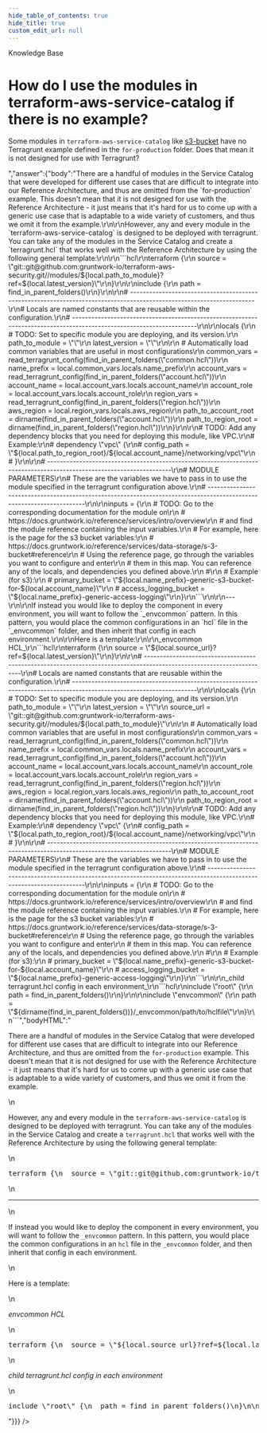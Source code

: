 ```yaml
---
hide_table_of_contents: true
hide_title: true
custom_edit_url: null
---
```



<head>
  <link rel="canonical" href="https://github.com/gruntwork-io/knowledge-base/discussions/360" />
</head>

<CenterLayout>
<span className="searchCategory">Knowledge Base</span>
<h1>How do I use the modules in terraform-aws-service-catalog if there is no example?</h1>
<GitHub discussion={{"id":"D_kwDOF8slf84APTVn","number":360,"author":{"login":"yorinasub17"},"title":"How do I use the modules in terraform-aws-service-catalog if there is no example?","body":"Some modules in `terraform-aws-service-catalog` like [s3-bucket](https://github.com/gruntwork-io/terraform-aws-service-catalog/tree/master/modules/data-stores/s3-bucket) have no Terragrunt example defined in the `for-production` folder. Does that mean it is not designed for use with Terragrunt?","bodyHTML":"<p dir=\"auto\">Some modules in <code class=\"notranslate\">terraform-aws-service-catalog</code> like <a href=\"https://github.com/gruntwork-io/terraform-aws-service-catalog/tree/master/modules/data-stores/s3-bucket\">s3-bucket</a> have no Terragrunt example defined in the <code class=\"notranslate\">for-production</code> folder. Does that mean it is not designed for use with Terragrunt?</p>","answer":{"body":"There are a handful of modules in the Service Catalog that were developed for different use cases that are difficult to integrate into our Reference Architecture, and thus are omitted from the `for-production` example. This doesn't mean that it is not designed for use with the Reference Architecture - it just means that it's hard for us to come up with a generic use case that is adaptable to a wide variety of customers, and thus we omit it from the example.\r\n\r\nHowever, any and every module in the `terraform-aws-service-catalog` is designed to be deployed with terragrunt. You can take any of the modules in the Service Catalog and create a `terragrunt.hcl` that works well with the Reference Architecture by using the following general template:\r\n\r\n```hcl\r\nterraform {\r\n  source = \"git::git@github.com:gruntwork-io/terraform-aws-security.git//modules/${local.path_to_module}?ref=${local.latest_version}\"\r\n}\r\n\r\ninclude {\r\n  path = find_in_parent_folders()\r\n}\r\n\r\n# ---------------------------------------------------------------------------------------------------------------------\r\n# Locals are named constants that are reusable within the configuration.\r\n# ---------------------------------------------------------------------------------------------------------------------\r\n\r\nlocals {\r\n  # TODO: Set to specific module you are deploying, and its version.\r\n  path_to_module = \"\"\r\n  latest_version = \"\"\r\n\r\n  # Automatically load common variables that are useful in most configurations\r\n  common_vars = read_terragrunt_config(find_in_parent_folders(\"common.hcl\"))\r\n  name_prefix = local.common_vars.locals.name_prefix\r\n  account_vars = read_terragrunt_config(find_in_parent_folders(\"account.hcl\"))\r\n  account_name = local.account_vars.locals.account_name\r\n  account_role = local.account_vars.locals.account_role\r\n  region_vars = read_terragrunt_config(find_in_parent_folders(\"region.hcl\"))\r\n  aws_region = local.region_vars.locals.aws_region\r\n  path_to_account_root = dirname(find_in_parent_folders(\"account.hcl\"))\r\n  path_to_region_root = dirname(find_in_parent_folders(\"region.hcl\"))\r\n}\r\n\r\n# TODO: Add any dependency blocks that you need for deploying this module, like VPC.\r\n# Example:\r\n# dependency \"vpc\" {\r\n#   config_path = \"${local.path_to_region_root}/${local.account_name}/networking/vpc\"\r\n# }\r\n\r\n# ---------------------------------------------------------------------------------------------------------------------\r\n# MODULE PARAMETERS\r\n# These are the variables we have to pass in to use the module specified in the terragrunt configuration above.\r\n# ---------------------------------------------------------------------------------------------------------------------\r\n\r\ninputs = {\r\n  # TODO: Go to the corresponding documentation for the module on\r\n  #       https://docs.gruntwork.io/reference/services/intro/overview\r\n  #       and find the module reference containing the input variables.\r\n  #       For example, here is the page for the s3 bucket variables:\r\n  #       https://docs.gruntwork.io/reference/services/data-storage/s-3-bucket#reference\r\n  #       Using the reference page, go through the variables you want to configure and enter\r\n  #       them in this map. You can reference any of the locals, and dependencies you defined above.\r\n  #\r\n  # Example (for s3):\r\n  # primary_bucket = \"${local.name_prefix}-generic-s3-bucket-for-${local.account_name}\"\r\n  # access_logging_bucket = \"${local.name_prefix}-generic-access-logging\"\r\n}\r\n```\r\n\r\n---\r\n\r\nIf instead you would like to deploy the component in every environment, you will want to follow the `_envcommon` pattern. In this pattern, you would place the common configurations in an `hcl` file in the `_envcommon` folder, and then inherit that config in each environment.\r\n\r\nHere is a template:\r\n\r\n_envcommon HCL_\r\n```hcl\r\nterraform {\r\n  source = \"${local.source_url}?ref=${local.latest_version}\"\r\n}\r\n\r\n# ---------------------------------------------------------------------------------------------------------------------\r\n# Locals are named constants that are reusable within the configuration.\r\n# ---------------------------------------------------------------------------------------------------------------------\r\n\r\nlocals {\r\n  # TODO: Set to specific module you are deploying, and its version.\r\n  path_to_module = \"\"\r\n  latest_version = \"\"\r\n  source_url = \"git::git@github.com:gruntwork-io/terraform-aws-security.git//modules/${local.path_to_module}\"\r\n\r\n  # Automatically load common variables that are useful in most configurations\r\n  common_vars = read_terragrunt_config(find_in_parent_folders(\"common.hcl\"))\r\n  name_prefix = local.common_vars.locals.name_prefix\r\n  account_vars = read_terragrunt_config(find_in_parent_folders(\"account.hcl\"))\r\n  account_name = local.account_vars.locals.account_name\r\n  account_role = local.account_vars.locals.account_role\r\n  region_vars = read_terragrunt_config(find_in_parent_folders(\"region.hcl\"))\r\n  aws_region = local.region_vars.locals.aws_region\r\n  path_to_account_root = dirname(find_in_parent_folders(\"account.hcl\"))\r\n  path_to_region_root = dirname(find_in_parent_folders(\"region.hcl\"))\r\n}\r\n\r\n# TODO: Add any dependency blocks that you need for deploying this module, like VPC.\r\n# Example:\r\n# dependency \"vpc\" {\r\n#   config_path = \"${local.path_to_region_root}/${local.account_name}/networking/vpc\"\r\n# }\r\n\r\n# ---------------------------------------------------------------------------------------------------------------------\r\n# MODULE PARAMETERS\r\n# These are the variables we have to pass in to use the module specified in the terragrunt configuration above.\r\n# ---------------------------------------------------------------------------------------------------------------------\r\n\r\ninputs = {\r\n  # TODO: Go to the corresponding documentation for the module on\r\n  #       https://docs.gruntwork.io/reference/services/intro/overview\r\n  #       and find the module reference containing the input variables.\r\n  #       For example, here is the page for the s3 bucket variables:\r\n  #       https://docs.gruntwork.io/reference/services/data-storage/s-3-bucket#reference\r\n  #       Using the reference page, go through the variables you want to configure and enter\r\n  #       them in this map. You can reference any of the locals, and dependencies you defined above.\r\n  #\r\n  # Example (for s3):\r\n  # primary_bucket = \"${local.name_prefix}-generic-s3-bucket-for-${local.account_name}\"\r\n  # access_logging_bucket = \"${local.name_prefix}-generic-access-logging\"\r\n}\r\n```\r\n\r\n_child terragrunt.hcl config in each environment_\r\n```hcl\r\ninclude \"root\" {\r\n  path = find_in_parent_folders()\r\n}\r\n\r\ninclude \"envcommon\" {\r\n  path = \"${dirname(find_in_parent_folders())}/_envcommon/path/to/hclfile\"\r\n}\r\n```","bodyHTML":"<p dir=\"auto\">There are a handful of modules in the Service Catalog that were developed for different use cases that are difficult to integrate into our Reference Architecture, and thus are omitted from the <code class=\"notranslate\">for-production</code> example. This doesn't mean that it is not designed for use with the Reference Architecture - it just means that it's hard for us to come up with a generic use case that is adaptable to a wide variety of customers, and thus we omit it from the example.</p>\n<p dir=\"auto\">However, any and every module in the <code class=\"notranslate\">terraform-aws-service-catalog</code> is designed to be deployed with terragrunt. You can take any of the modules in the Service Catalog and create a <code class=\"notranslate\">terragrunt.hcl</code> that works well with the Reference Architecture by using the following general template:</p>\n<div class=\"highlight highlight-source-hcl notranslate position-relative overflow-auto\" dir=\"auto\" data-snippet-clipboard-copy-content=\"terraform {\n  source = &quot;git::git@github.com:gruntwork-io/terraform-aws-security.git//modules/${local.path_to_module}?ref=${local.latest_version}&quot;\n}\n\ninclude {\n  path = find_in_parent_folders()\n}\n\n# ---------------------------------------------------------------------------------------------------------------------\n# Locals are named constants that are reusable within the configuration.\n# ---------------------------------------------------------------------------------------------------------------------\n\nlocals {\n  # TODO: Set to specific module you are deploying, and its version.\n  path_to_module = &quot;&quot;\n  latest_version = &quot;&quot;\n\n  # Automatically load common variables that are useful in most configurations\n  common_vars = read_terragrunt_config(find_in_parent_folders(&quot;common.hcl&quot;))\n  name_prefix = local.common_vars.locals.name_prefix\n  account_vars = read_terragrunt_config(find_in_parent_folders(&quot;account.hcl&quot;))\n  account_name = local.account_vars.locals.account_name\n  account_role = local.account_vars.locals.account_role\n  region_vars = read_terragrunt_config(find_in_parent_folders(&quot;region.hcl&quot;))\n  aws_region = local.region_vars.locals.aws_region\n  path_to_account_root = dirname(find_in_parent_folders(&quot;account.hcl&quot;))\n  path_to_region_root = dirname(find_in_parent_folders(&quot;region.hcl&quot;))\n}\n\n# TODO: Add any dependency blocks that you need for deploying this module, like VPC.\n# Example:\n# dependency &quot;vpc&quot; {\n#   config_path = &quot;${local.path_to_region_root}/${local.account_name}/networking/vpc&quot;\n# }\n\n# ---------------------------------------------------------------------------------------------------------------------\n# MODULE PARAMETERS\n# These are the variables we have to pass in to use the module specified in the terragrunt configuration above.\n# ---------------------------------------------------------------------------------------------------------------------\n\ninputs = {\n  # TODO: Go to the corresponding documentation for the module on\n  #       https://docs.gruntwork.io/reference/services/intro/overview\n  #       and find the module reference containing the input variables.\n  #       For example, here is the page for the s3 bucket variables:\n  #       https://docs.gruntwork.io/reference/services/data-storage/s-3-bucket#reference\n  #       Using the reference page, go through the variables you want to configure and enter\n  #       them in this map. You can reference any of the locals, and dependencies you defined above.\n  #\n  # Example (for s3):\n  # primary_bucket = &quot;${local.name_prefix}-generic-s3-bucket-for-${local.account_name}&quot;\n  # access_logging_bucket = &quot;${local.name_prefix}-generic-access-logging&quot;\n}\"><pre class=\"notranslate\"><span class=\"pl-en\">terraform</span> {\n  <span class=\"pl-v\"><span class=\"pl-smi\">source</span> <span class=\"pl-k\">=</span> </span><span class=\"pl-s\"><span class=\"pl-pds\">\"</span>git::git@github.com:gruntwork-io/terraform-aws-security.git//modules/<span class=\"pl-k\">${</span><span class=\"pl-smi\">local</span><span class=\"pl-k\">.</span><span class=\"pl-smi\">path_to_module</span><span class=\"pl-k\">}</span>?ref=<span class=\"pl-k\">${</span><span class=\"pl-smi\">local</span><span class=\"pl-k\">.</span><span class=\"pl-smi\">latest_version</span><span class=\"pl-k\">}</span><span class=\"pl-pds\">\"</span></span>\n}\n\n<span class=\"pl-en\">include</span> {\n  <span class=\"pl-v\"><span class=\"pl-smi\">path</span> <span class=\"pl-k\">=</span> </span><span class=\"pl-c1\">find_in_parent_folders</span>()\n}\n\n<span class=\"pl-c\"><span class=\"pl-c\">#</span> ---------------------------------------------------------------------------------------------------------------------<span class=\"pl-c\"></span></span>\n<span class=\"pl-c\"><span class=\"pl-c\">#</span> Locals are named constants that are reusable within the configuration.<span class=\"pl-c\"></span></span>\n<span class=\"pl-c\"><span class=\"pl-c\">#</span> ---------------------------------------------------------------------------------------------------------------------<span class=\"pl-c\"></span></span>\n\n<span class=\"pl-en\">locals</span> {\n  <span class=\"pl-c\"><span class=\"pl-c\">#</span> TODO: Set to specific module you are deploying, and its version.<span class=\"pl-c\"></span></span>\n  <span class=\"pl-v\"><span class=\"pl-smi\">path_to_module</span> <span class=\"pl-k\">=</span> </span><span class=\"pl-s\"><span class=\"pl-pds\">\"</span><span class=\"pl-pds\">\"</span></span>\n  <span class=\"pl-v\"><span class=\"pl-smi\">latest_version</span> <span class=\"pl-k\">=</span> </span><span class=\"pl-s\"><span class=\"pl-pds\">\"</span><span class=\"pl-pds\">\"</span></span>\n\n  <span class=\"pl-c\"><span class=\"pl-c\">#</span> Automatically load common variables that are useful in most configurations<span class=\"pl-c\"></span></span>\n  <span class=\"pl-v\"><span class=\"pl-smi\">common_vars</span> <span class=\"pl-k\">=</span> </span><span class=\"pl-c1\">read_terragrunt_config</span>(<span class=\"pl-c1\">find_in_parent_folders</span>(<span class=\"pl-s\"><span class=\"pl-pds\">\"</span>common.hcl<span class=\"pl-pds\">\"</span></span>))\n  <span class=\"pl-v\"><span class=\"pl-smi\">name_prefix</span> <span class=\"pl-k\">=</span> </span>local<span class=\"pl-k\">.</span><span class=\"pl-smi\">common_vars</span><span class=\"pl-k\">.</span><span class=\"pl-smi\">locals</span><span class=\"pl-k\">.</span><span class=\"pl-smi\">name_prefix</span>\n  <span class=\"pl-v\"><span class=\"pl-smi\">account_vars</span> <span class=\"pl-k\">=</span> </span><span class=\"pl-c1\">read_terragrunt_config</span>(<span class=\"pl-c1\">find_in_parent_folders</span>(<span class=\"pl-s\"><span class=\"pl-pds\">\"</span>account.hcl<span class=\"pl-pds\">\"</span></span>))\n  <span class=\"pl-v\"><span class=\"pl-smi\">account_name</span> <span class=\"pl-k\">=</span> </span>local<span class=\"pl-k\">.</span><span class=\"pl-smi\">account_vars</span><span class=\"pl-k\">.</span><span class=\"pl-smi\">locals</span><span class=\"pl-k\">.</span><span class=\"pl-smi\">account_name</span>\n  <span class=\"pl-v\"><span class=\"pl-smi\">account_role</span> <span class=\"pl-k\">=</span> </span>local<span class=\"pl-k\">.</span><span class=\"pl-smi\">account_vars</span><span class=\"pl-k\">.</span><span class=\"pl-smi\">locals</span><span class=\"pl-k\">.</span><span class=\"pl-smi\">account_role</span>\n  <span class=\"pl-v\"><span class=\"pl-smi\">region_vars</span> <span class=\"pl-k\">=</span> </span><span class=\"pl-c1\">read_terragrunt_config</span>(<span class=\"pl-c1\">find_in_parent_folders</span>(<span class=\"pl-s\"><span class=\"pl-pds\">\"</span>region.hcl<span class=\"pl-pds\">\"</span></span>))\n  <span class=\"pl-v\"><span class=\"pl-smi\">aws_region</span> <span class=\"pl-k\">=</span> </span>local<span class=\"pl-k\">.</span><span class=\"pl-smi\">region_vars</span><span class=\"pl-k\">.</span><span class=\"pl-smi\">locals</span><span class=\"pl-k\">.</span><span class=\"pl-smi\">aws_region</span>\n  <span class=\"pl-v\"><span class=\"pl-smi\">path_to_account_root</span> <span class=\"pl-k\">=</span> </span><span class=\"pl-c1\">dirname</span>(<span class=\"pl-c1\">find_in_parent_folders</span>(<span class=\"pl-s\"><span class=\"pl-pds\">\"</span>account.hcl<span class=\"pl-pds\">\"</span></span>))\n  <span class=\"pl-v\"><span class=\"pl-smi\">path_to_region_root</span> <span class=\"pl-k\">=</span> </span><span class=\"pl-c1\">dirname</span>(<span class=\"pl-c1\">find_in_parent_folders</span>(<span class=\"pl-s\"><span class=\"pl-pds\">\"</span>region.hcl<span class=\"pl-pds\">\"</span></span>))\n}\n\n<span class=\"pl-c\"><span class=\"pl-c\">#</span> TODO: Add any dependency blocks that you need for deploying this module, like VPC.<span class=\"pl-c\"></span></span>\n<span class=\"pl-c\"><span class=\"pl-c\">#</span> Example:<span class=\"pl-c\"></span></span>\n<span class=\"pl-c\"><span class=\"pl-c\">#</span> dependency \"vpc\" {<span class=\"pl-c\"></span></span>\n<span class=\"pl-c\"><span class=\"pl-c\">#</span>   config_path = \"${local.path_to_region_root}/${local.account_name}/networking/vpc\"<span class=\"pl-c\"></span></span>\n<span class=\"pl-c\"><span class=\"pl-c\">#</span> }<span class=\"pl-c\"></span></span>\n\n<span class=\"pl-c\"><span class=\"pl-c\">#</span> ---------------------------------------------------------------------------------------------------------------------<span class=\"pl-c\"></span></span>\n<span class=\"pl-c\"><span class=\"pl-c\">#</span> MODULE PARAMETERS<span class=\"pl-c\"></span></span>\n<span class=\"pl-c\"><span class=\"pl-c\">#</span> These are the variables we have to pass in to use the module specified in the terragrunt configuration above.<span class=\"pl-c\"></span></span>\n<span class=\"pl-c\"><span class=\"pl-c\">#</span> ---------------------------------------------------------------------------------------------------------------------<span class=\"pl-c\"></span></span>\n\n<span class=\"pl-v\"><span class=\"pl-smi\">inputs</span> <span class=\"pl-k\">=</span> </span>{\n  <span class=\"pl-c\"><span class=\"pl-c\">#</span> TODO: Go to the corresponding documentation for the module on<span class=\"pl-c\"></span></span>\n  <span class=\"pl-c\"><span class=\"pl-c\">#</span>       https://docs.gruntwork.io/reference/services/intro/overview<span class=\"pl-c\"></span></span>\n  <span class=\"pl-c\"><span class=\"pl-c\">#</span>       and find the module reference containing the input variables.<span class=\"pl-c\"></span></span>\n  <span class=\"pl-c\"><span class=\"pl-c\">#</span>       For example, here is the page for the s3 bucket variables:<span class=\"pl-c\"></span></span>\n  <span class=\"pl-c\"><span class=\"pl-c\">#</span>       https://docs.gruntwork.io/reference/services/data-storage/s-3-bucket#reference<span class=\"pl-c\"></span></span>\n  <span class=\"pl-c\"><span class=\"pl-c\">#</span>       Using the reference page, go through the variables you want to configure and enter<span class=\"pl-c\"></span></span>\n  <span class=\"pl-c\"><span class=\"pl-c\">#</span>       them in this map. You can reference any of the locals, and dependencies you defined above.<span class=\"pl-c\"></span></span>\n  <span class=\"pl-c\"><span class=\"pl-c\">#</span></span>\n  <span class=\"pl-c\"><span class=\"pl-c\">#</span> Example (for s3):<span class=\"pl-c\"></span></span>\n  <span class=\"pl-c\"><span class=\"pl-c\">#</span> primary_bucket = \"${local.name_prefix}-generic-s3-bucket-for-${local.account_name}\"<span class=\"pl-c\"></span></span>\n  <span class=\"pl-c\"><span class=\"pl-c\">#</span> access_logging_bucket = \"${local.name_prefix}-generic-access-logging\"<span class=\"pl-c\"></span></span>\n}</pre></div>\n<hr>\n<p dir=\"auto\">If instead you would like to deploy the component in every environment, you will want to follow the <code class=\"notranslate\">_envcommon</code> pattern. In this pattern, you would place the common configurations in an <code class=\"notranslate\">hcl</code> file in the <code class=\"notranslate\">_envcommon</code> folder, and then inherit that config in each environment.</p>\n<p dir=\"auto\">Here is a template:</p>\n<p dir=\"auto\"><em>envcommon HCL</em></p>\n<div class=\"highlight highlight-source-hcl notranslate position-relative overflow-auto\" dir=\"auto\" data-snippet-clipboard-copy-content=\"terraform {\n  source = &quot;${local.source_url}?ref=${local.latest_version}&quot;\n}\n\n# ---------------------------------------------------------------------------------------------------------------------\n# Locals are named constants that are reusable within the configuration.\n# ---------------------------------------------------------------------------------------------------------------------\n\nlocals {\n  # TODO: Set to specific module you are deploying, and its version.\n  path_to_module = &quot;&quot;\n  latest_version = &quot;&quot;\n  source_url = &quot;git::git@github.com:gruntwork-io/terraform-aws-security.git//modules/${local.path_to_module}&quot;\n\n  # Automatically load common variables that are useful in most configurations\n  common_vars = read_terragrunt_config(find_in_parent_folders(&quot;common.hcl&quot;))\n  name_prefix = local.common_vars.locals.name_prefix\n  account_vars = read_terragrunt_config(find_in_parent_folders(&quot;account.hcl&quot;))\n  account_name = local.account_vars.locals.account_name\n  account_role = local.account_vars.locals.account_role\n  region_vars = read_terragrunt_config(find_in_parent_folders(&quot;region.hcl&quot;))\n  aws_region = local.region_vars.locals.aws_region\n  path_to_account_root = dirname(find_in_parent_folders(&quot;account.hcl&quot;))\n  path_to_region_root = dirname(find_in_parent_folders(&quot;region.hcl&quot;))\n}\n\n# TODO: Add any dependency blocks that you need for deploying this module, like VPC.\n# Example:\n# dependency &quot;vpc&quot; {\n#   config_path = &quot;${local.path_to_region_root}/${local.account_name}/networking/vpc&quot;\n# }\n\n# ---------------------------------------------------------------------------------------------------------------------\n# MODULE PARAMETERS\n# These are the variables we have to pass in to use the module specified in the terragrunt configuration above.\n# ---------------------------------------------------------------------------------------------------------------------\n\ninputs = {\n  # TODO: Go to the corresponding documentation for the module on\n  #       https://docs.gruntwork.io/reference/services/intro/overview\n  #       and find the module reference containing the input variables.\n  #       For example, here is the page for the s3 bucket variables:\n  #       https://docs.gruntwork.io/reference/services/data-storage/s-3-bucket#reference\n  #       Using the reference page, go through the variables you want to configure and enter\n  #       them in this map. You can reference any of the locals, and dependencies you defined above.\n  #\n  # Example (for s3):\n  # primary_bucket = &quot;${local.name_prefix}-generic-s3-bucket-for-${local.account_name}&quot;\n  # access_logging_bucket = &quot;${local.name_prefix}-generic-access-logging&quot;\n}\"><pre class=\"notranslate\"><span class=\"pl-en\">terraform</span> {\n  <span class=\"pl-v\"><span class=\"pl-smi\">source</span> <span class=\"pl-k\">=</span> </span><span class=\"pl-s\"><span class=\"pl-pds\">\"</span><span class=\"pl-k\">${</span><span class=\"pl-smi\">local</span><span class=\"pl-k\">.</span><span class=\"pl-smi\">source_url</span><span class=\"pl-k\">}</span>?ref=<span class=\"pl-k\">${</span><span class=\"pl-smi\">local</span><span class=\"pl-k\">.</span><span class=\"pl-smi\">latest_version</span><span class=\"pl-k\">}</span><span class=\"pl-pds\">\"</span></span>\n}\n\n<span class=\"pl-c\"><span class=\"pl-c\">#</span> ---------------------------------------------------------------------------------------------------------------------<span class=\"pl-c\"></span></span>\n<span class=\"pl-c\"><span class=\"pl-c\">#</span> Locals are named constants that are reusable within the configuration.<span class=\"pl-c\"></span></span>\n<span class=\"pl-c\"><span class=\"pl-c\">#</span> ---------------------------------------------------------------------------------------------------------------------<span class=\"pl-c\"></span></span>\n\n<span class=\"pl-en\">locals</span> {\n  <span class=\"pl-c\"><span class=\"pl-c\">#</span> TODO: Set to specific module you are deploying, and its version.<span class=\"pl-c\"></span></span>\n  <span class=\"pl-v\"><span class=\"pl-smi\">path_to_module</span> <span class=\"pl-k\">=</span> </span><span class=\"pl-s\"><span class=\"pl-pds\">\"</span><span class=\"pl-pds\">\"</span></span>\n  <span class=\"pl-v\"><span class=\"pl-smi\">latest_version</span> <span class=\"pl-k\">=</span> </span><span class=\"pl-s\"><span class=\"pl-pds\">\"</span><span class=\"pl-pds\">\"</span></span>\n  <span class=\"pl-v\"><span class=\"pl-smi\">source_url</span> <span class=\"pl-k\">=</span> </span><span class=\"pl-s\"><span class=\"pl-pds\">\"</span>git::git@github.com:gruntwork-io/terraform-aws-security.git//modules/<span class=\"pl-k\">${</span><span class=\"pl-smi\">local</span><span class=\"pl-k\">.</span><span class=\"pl-smi\">path_to_module</span><span class=\"pl-k\">}</span><span class=\"pl-pds\">\"</span></span>\n\n  <span class=\"pl-c\"><span class=\"pl-c\">#</span> Automatically load common variables that are useful in most configurations<span class=\"pl-c\"></span></span>\n  <span class=\"pl-v\"><span class=\"pl-smi\">common_vars</span> <span class=\"pl-k\">=</span> </span><span class=\"pl-c1\">read_terragrunt_config</span>(<span class=\"pl-c1\">find_in_parent_folders</span>(<span class=\"pl-s\"><span class=\"pl-pds\">\"</span>common.hcl<span class=\"pl-pds\">\"</span></span>))\n  <span class=\"pl-v\"><span class=\"pl-smi\">name_prefix</span> <span class=\"pl-k\">=</span> </span>local<span class=\"pl-k\">.</span><span class=\"pl-smi\">common_vars</span><span class=\"pl-k\">.</span><span class=\"pl-smi\">locals</span><span class=\"pl-k\">.</span><span class=\"pl-smi\">name_prefix</span>\n  <span class=\"pl-v\"><span class=\"pl-smi\">account_vars</span> <span class=\"pl-k\">=</span> </span><span class=\"pl-c1\">read_terragrunt_config</span>(<span class=\"pl-c1\">find_in_parent_folders</span>(<span class=\"pl-s\"><span class=\"pl-pds\">\"</span>account.hcl<span class=\"pl-pds\">\"</span></span>))\n  <span class=\"pl-v\"><span class=\"pl-smi\">account_name</span> <span class=\"pl-k\">=</span> </span>local<span class=\"pl-k\">.</span><span class=\"pl-smi\">account_vars</span><span class=\"pl-k\">.</span><span class=\"pl-smi\">locals</span><span class=\"pl-k\">.</span><span class=\"pl-smi\">account_name</span>\n  <span class=\"pl-v\"><span class=\"pl-smi\">account_role</span> <span class=\"pl-k\">=</span> </span>local<span class=\"pl-k\">.</span><span class=\"pl-smi\">account_vars</span><span class=\"pl-k\">.</span><span class=\"pl-smi\">locals</span><span class=\"pl-k\">.</span><span class=\"pl-smi\">account_role</span>\n  <span class=\"pl-v\"><span class=\"pl-smi\">region_vars</span> <span class=\"pl-k\">=</span> </span><span class=\"pl-c1\">read_terragrunt_config</span>(<span class=\"pl-c1\">find_in_parent_folders</span>(<span class=\"pl-s\"><span class=\"pl-pds\">\"</span>region.hcl<span class=\"pl-pds\">\"</span></span>))\n  <span class=\"pl-v\"><span class=\"pl-smi\">aws_region</span> <span class=\"pl-k\">=</span> </span>local<span class=\"pl-k\">.</span><span class=\"pl-smi\">region_vars</span><span class=\"pl-k\">.</span><span class=\"pl-smi\">locals</span><span class=\"pl-k\">.</span><span class=\"pl-smi\">aws_region</span>\n  <span class=\"pl-v\"><span class=\"pl-smi\">path_to_account_root</span> <span class=\"pl-k\">=</span> </span><span class=\"pl-c1\">dirname</span>(<span class=\"pl-c1\">find_in_parent_folders</span>(<span class=\"pl-s\"><span class=\"pl-pds\">\"</span>account.hcl<span class=\"pl-pds\">\"</span></span>))\n  <span class=\"pl-v\"><span class=\"pl-smi\">path_to_region_root</span> <span class=\"pl-k\">=</span> </span><span class=\"pl-c1\">dirname</span>(<span class=\"pl-c1\">find_in_parent_folders</span>(<span class=\"pl-s\"><span class=\"pl-pds\">\"</span>region.hcl<span class=\"pl-pds\">\"</span></span>))\n}\n\n<span class=\"pl-c\"><span class=\"pl-c\">#</span> TODO: Add any dependency blocks that you need for deploying this module, like VPC.<span class=\"pl-c\"></span></span>\n<span class=\"pl-c\"><span class=\"pl-c\">#</span> Example:<span class=\"pl-c\"></span></span>\n<span class=\"pl-c\"><span class=\"pl-c\">#</span> dependency \"vpc\" {<span class=\"pl-c\"></span></span>\n<span class=\"pl-c\"><span class=\"pl-c\">#</span>   config_path = \"${local.path_to_region_root}/${local.account_name}/networking/vpc\"<span class=\"pl-c\"></span></span>\n<span class=\"pl-c\"><span class=\"pl-c\">#</span> }<span class=\"pl-c\"></span></span>\n\n<span class=\"pl-c\"><span class=\"pl-c\">#</span> ---------------------------------------------------------------------------------------------------------------------<span class=\"pl-c\"></span></span>\n<span class=\"pl-c\"><span class=\"pl-c\">#</span> MODULE PARAMETERS<span class=\"pl-c\"></span></span>\n<span class=\"pl-c\"><span class=\"pl-c\">#</span> These are the variables we have to pass in to use the module specified in the terragrunt configuration above.<span class=\"pl-c\"></span></span>\n<span class=\"pl-c\"><span class=\"pl-c\">#</span> ---------------------------------------------------------------------------------------------------------------------<span class=\"pl-c\"></span></span>\n\n<span class=\"pl-v\"><span class=\"pl-smi\">inputs</span> <span class=\"pl-k\">=</span> </span>{\n  <span class=\"pl-c\"><span class=\"pl-c\">#</span> TODO: Go to the corresponding documentation for the module on<span class=\"pl-c\"></span></span>\n  <span class=\"pl-c\"><span class=\"pl-c\">#</span>       https://docs.gruntwork.io/reference/services/intro/overview<span class=\"pl-c\"></span></span>\n  <span class=\"pl-c\"><span class=\"pl-c\">#</span>       and find the module reference containing the input variables.<span class=\"pl-c\"></span></span>\n  <span class=\"pl-c\"><span class=\"pl-c\">#</span>       For example, here is the page for the s3 bucket variables:<span class=\"pl-c\"></span></span>\n  <span class=\"pl-c\"><span class=\"pl-c\">#</span>       https://docs.gruntwork.io/reference/services/data-storage/s-3-bucket#reference<span class=\"pl-c\"></span></span>\n  <span class=\"pl-c\"><span class=\"pl-c\">#</span>       Using the reference page, go through the variables you want to configure and enter<span class=\"pl-c\"></span></span>\n  <span class=\"pl-c\"><span class=\"pl-c\">#</span>       them in this map. You can reference any of the locals, and dependencies you defined above.<span class=\"pl-c\"></span></span>\n  <span class=\"pl-c\"><span class=\"pl-c\">#</span></span>\n  <span class=\"pl-c\"><span class=\"pl-c\">#</span> Example (for s3):<span class=\"pl-c\"></span></span>\n  <span class=\"pl-c\"><span class=\"pl-c\">#</span> primary_bucket = \"${local.name_prefix}-generic-s3-bucket-for-${local.account_name}\"<span class=\"pl-c\"></span></span>\n  <span class=\"pl-c\"><span class=\"pl-c\">#</span> access_logging_bucket = \"${local.name_prefix}-generic-access-logging\"<span class=\"pl-c\"></span></span>\n}</pre></div>\n<p dir=\"auto\"><em>child terragrunt.hcl config in each environment</em></p>\n<div class=\"highlight highlight-source-hcl notranslate position-relative overflow-auto\" dir=\"auto\" data-snippet-clipboard-copy-content=\"include &quot;root&quot; {\n  path = find_in_parent_folders()\n}\n\ninclude &quot;envcommon&quot; {\n  path = &quot;${dirname(find_in_parent_folders())}/_envcommon/path/to/hclfile&quot;\n}\"><pre class=\"notranslate\"><span class=\"pl-en\">include</span> <span class=\"pl-smi\">\"root\"</span> {\n  <span class=\"pl-v\"><span class=\"pl-smi\">path</span> <span class=\"pl-k\">=</span> </span><span class=\"pl-c1\">find_in_parent_folders</span>()\n}\n\n<span class=\"pl-en\">include</span> <span class=\"pl-smi\">\"envcommon\"</span> {\n  <span class=\"pl-v\"><span class=\"pl-smi\">path</span> <span class=\"pl-k\">=</span> </span><span class=\"pl-s\"><span class=\"pl-pds\">\"</span><span class=\"pl-k\">${</span><span class=\"pl-c1\">dirname</span>(<span class=\"pl-c1\">find_in_parent_folders</span>())<span class=\"pl-k\">}</span>/_envcommon/path/to/hclfile<span class=\"pl-pds\">\"</span></span>\n}</pre></div>"}}} />

</CenterLayout>
  

<!-- ##DOCS-SOURCER-START
{
  "sourcePlugin": "github-discussions",
  "hash": "7a0014ffb58c73ab831dccf92a7cdef8"
}
##DOCS-SOURCER-END -->
